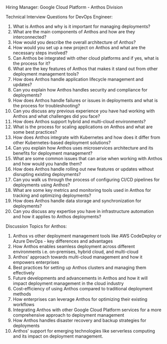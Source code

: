 

Hiring Manager: Google Cloud Platform - Anthos Division

Technical Interview Questions for DevOps Engineer:

1. What is Anthos and why is it important for managing deployments?
2. What are the main components of Anthos and how are they interconnected?
3. How would you describe the overall architecture of Anthos?
4. How would you set up a new project on Anthos and what are the necessary steps involved?
5. Can Anthos be integrated with other cloud platforms and if yes, what is the process for it?
6. What are the key features of Anthos that makes it stand out from other deployment management tools?
7. How does Anthos handle application lifecycle management and updates?
8. Can you explain how Anthos handles security and compliance for deployments?
9. How does Anthos handle failures or issues in deployments and what is the process for troubleshooting?
10. Can you discuss any previous experience you have had working with Anthos and what challenges did you face?
11. How does Anthos support hybrid and multi-cloud environments? 
12. What is the process for scaling applications on Anthos and what are some best practices?
13. How does Anthos integrate with Kubernetes and how does it differ from other Kubernetes-based deployment solutions?
14. Can you explain how Anthos uses microservices architecture and its benefits for deployment management?
15. What are some common issues that can arise when working with Anthos and how would you handle them?
16. How does Anthos handle rolling out new features or updates without disrupting existing deployments?
17. Can you walk us through the process of configuring CI/CD pipelines for deployments using Anthos?
18. What are some key metrics and monitoring tools used in Anthos for tracking and optimizing deployments?
19. How does Anthos handle data storage and synchronization for deployments?
20. Can you discuss any expertise you have in infrastructure automation and how it applies to Anthos deployments?

Discussion Topics for Anthos:

1. Anthos vs other deployment management tools like AWS CodeDeploy or Azure DevOps - key differences and advantages
2. How Anthos enables seamless deployment across different environments i.e. on-premises, hybrid cloud, and multi-cloud
3. Anthos' approach towards multi-cloud management and how it empowers enterprises
4. Best practices for setting up Anthos clusters and managing them effectively
5. Future developments and advancements in Anthos and how it will impact deployment management in the cloud industry
6. Cost-efficiency of using Anthos compared to traditional deployment methods
7. How enterprises can leverage Anthos for optimizing their existing workflows
8. Integrating Anthos with other Google Cloud Platform services for a more comprehensive approach to deployment management
9. How Anthos handles disaster recovery and backup strategies for deployments
10. Anthos' support for emerging technologies like serverless computing and its impact on deployment management.